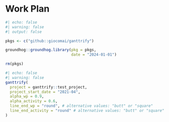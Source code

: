 # Work Plan

```r
#| echo: false
#| warning: false
#| output: false

pkgs <- c("github::giocomai/ganttrify")

groundhog::groundhog.library(pkg = pkgs,
                             date = "2024-01-01")

rm(pkgs)
```

```r
#| echo: false
#| warning: false
ganttrify(
  project = ganttrify::test_project,
  project_start_date = "2021-04",
  alpha_wp = 0.9,
  alpha_activity = 0.6,
  line_end_wp = "round", # alternative values: "butt" or "square"
  line_end_activity = "round" # alternative values: "butt" or "square"
)
```

